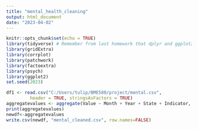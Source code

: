 ---
title: "mental_health_cleaning"
output: html_document
date: "2023-04-02"
---

```{r setup, include=FALSE}
knitr::opts_chunk$set(echo = TRUE)
library(tidyverse) # Remember from last homework that dplyr and ggplot2 are included in  tidyverse
library(gridExtra)
library(corrplot)
library(patchwork)
library(factoextra)
library(psych)
library(ggplot2)
set.seed(2023)
```

```{r}
df1 <- read.csv("C:/Users/tulip/BME580/project/mental.csv",
         header = TRUE, stringsAsFactors = TRUE)
aggregatevalues <- aggregate(Value ~ Month + Year + State + Indicator, df1 , mean)
print(aggregatevalues)
newdf<-aggregatevalues
write.csv(newdf, "mental_cleaned.csv", row.names=FALSE)
```
